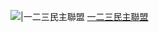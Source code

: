 [[File:3Hexagons.png|{{{1|20px}}}|一二三民主聯盟]] [[一二三民主聯盟]]<noinclude>
{{Documentation}}
[[Category:香港政党标示模板|{{PAGENAME}}]]
</noinclude>